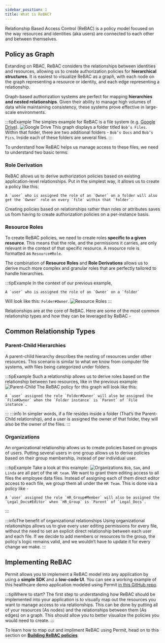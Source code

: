 ```yaml
---
sidebar_position: 1
title: What is ReBAC?
---
```


Relationship Based Access Control (ReBAC) is a policy model focused on the way resources and identities (aka users) are connected to each other and between themselves.

## Policy as Graph

Extanding on RBAC, ReBAC considers the relationships between identities and resources,
allowing us to create authorization policies for **hierarchical structures**.
It is easiest to visualize ReBAC as a graph, with each node on the graph representing a resource or identity,
and each edge representing a relationship.

Graph-based authorization systems are perfect for mapping **hierarchies and nested relationships**.
Given their ability to manage high volumes of data while maintaining consistency,
these systems prove effective in large-scale environments.

:::tipExample
The simples example for ReBAC is a file system (e.g. [Google Drive](https://docs.permit.io/modeling/google-drive)).
![Google Drive](/ui-videos/rebac/1.png)
This graph displays a folder titled `Bob’s Files`. Within that folder, there are two additional folders - `Bob’s Docs` and `Bob’s Pics`. Inside each of these folders are several files.
:::

To understand how ReBAC helps us manage access to these files, we need to understand two basic terms:

### Role Derivation

ReBAC allows us to derive authorization policies based on existing application-level relationships. Put in the simplest way, it allows us to create a policy like this:

```
A `user` who is assigned the role of an `Owner` on a folder will also get the `Owner` role on every `file` within that `folder`.
```

Creating policies based on relationships rather than roles or attributes saves us from having to create authorization policies on a per-instance basis.

### Resource Roles

To create ReBAC policies, we need to create roles **specific to a given resource**. This means that the role, and the permissions it carries, are only relevant in the context of that specific resource.
A resource role is formatted as `Resource#Role`.

The combination of **Resource Roles** and **Role Derivations** allows us to derive much more complex and granular roles that are perfectly tailored to handle hierarchies.

:::tipExample
In the context of our previous example,

```
A `user` who is assigned the role of an `Owner` on a `folder`
```

Will look like this: `Folder#Owner`.
![Resource Roles](/ui-videos/rebac/2.png)
:::

Relationships are at the core of ReBAC. Here are some of the most common relationship types and how they can be leveraged by ReBAC -

## Common Relationship Types

### Parent-Child Hierarchies

A parent-child hierarchy describes the nesting of resources under other resources. This scenario is similar to what we know from computer file systems, with files being categorized under folders.

:::tipExample
Such a relationship allows us to derive roles based on the relationship between two resources, like in the previous example:
![Parent-Child](/ui-videos/rebac/3.png)
The ReBAC policy for this graph will look like this:

```
A `user` assigned the role `Folder#Owner` will also be assigned the `File#Owner` when the `Folder instance` is `Parent` of `File instance`.
```

:::
:::info
In simpler words, if a file resides inside a folder (That’s the Parent-Child relationship), and a user is assigned the owner of that folder, they will also be the owner of the files.
:::

### Organizations

An organizational relationship allows us to create policies based on groups of users. Putting several users in one group allows us to derive policies based on their group membership, instead of per individual user.

:::tipExample
Take a look at this example:
![Organizations](/ui-videos/rebac/4.png)
`Bob`, `Sam`, and `Linda` are all part of the `HR team`. We want to grant them editing access to all files the employee data files. Instead of assigning each of them direct editor access to each file,
we group them all under the `HR Team`. This is done via a policy like -

```
A `user` assigned the role `HR_Group#Member` will also be assigned the `Legal_Docs#Editor` when `HR_Group` is `Parent` of `Legal_Docs`.
```

:::

:::infoThe benefit of organizational relationships
Using organizational relationships allows us to give every user editing permissions for every file, without the need to set an explicit direct relationship between each user and each file.
If we decide to add members or resources to the group, the policy's logic remains valid, and we wouldn’t have to update it for every change we make.
:::

## Implementing ReBAC

Permit allows you to implement a ReBAC model into any application by using a **simple SDK** and a **low-code UI**.
You can see a working example of this healthcare demo application modeled using Permit [in this GitHub repo](https://github.com/permitio/Galactic-Health-Corporation).

:::tipWhere to start?
The first step to understanding how ReBAC should be implemented into your application is to visually map out the resources you want to manage access to via relationships.
This can be done by putting all of your resources (As nodes) and the relationships between them (As edges) on a graph. This should allow you to better visualize the policies you would need to create.
:::

To learn how to map out and impliment ReBAC using Permit, head on to this section on **[Building ReBAC policies](https://docs.permit.io/how-to/build-policies/rebac/building-rebac-policies)**
